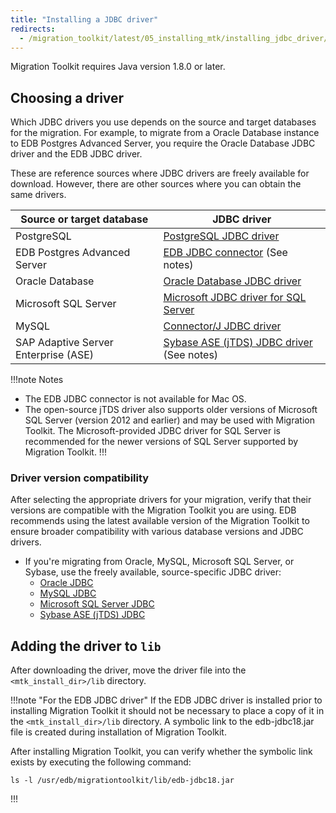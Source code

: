 ```yaml
---
title: "Installing a JDBC driver"
redirects:
  - /migration_toolkit/latest/05_installing_mtk/installing_jdbc_driver/
---
```


Migration Toolkit requires Java version 1.8.0 or later.

## Choosing a driver

Which JDBC drivers you use depends on the source and target databases for the migration. For example, to migrate from a Oracle Database instance to EDB Postgres Advanced Server, you require the Oracle Database JDBC driver and the EDB JDBC driver.

These are reference sources where JDBC drivers are freely available for download. However, there are other sources where you can obtain the same drivers.

| Source or target database            | JDBC driver                                                                                                                                            |
|--------------------------------------|--------------------------------------------------------------------------------------------------------------------------------------------------------|
| PostgreSQL                           | [PostgreSQL JDBC driver](https://jdbc.postgresql.org/download/)                                                                                        |
| EDB Postgres Advanced Server         | [EDB JDBC connector](/jdbc_connector/latest/installing/) (See notes)                                                                                   |
| Oracle Database                      | [Oracle Database JDBC driver](https://www.oracle.com/database/technologies/appdev/jdbc-downloads.html)                                                 |
| Microsoft SQL Server                 | [Microsoft JDBC driver for SQL Server](https://learn.microsoft.com/en-us/sql/connect/jdbc/release-notes-for-the-jdbc-driver?view=sql-server-ver16#102) |
| MySQL                                | [Connector/J JDBC driver](https://dev.mysql.com/downloads/connector/j/)                                                                                |
| SAP Adaptive Server Enterprise (ASE) | [Sybase ASE (jTDS) JDBC driver](https://sourceforge.net/projects/jtds/files/) (See notes)                                                              |

!!!note Notes
   - The EDB JDBC connector is not available for Mac OS.
   - The open-source jTDS driver also supports older versions of Microsoft SQL Server (version 2012 and earlier) and may be used with Migration Toolkit. The Microsoft-provided JDBC driver for SQL Server is recommended for the newer versions of SQL Server supported by Migration Toolkit.
!!!

### Driver version compatibility

After selecting the appropriate drivers for your migration, verify that their versions are compatible with the Migration Toolkit you are using. EDB recommends using the latest available version of the Migration Toolkit to ensure broader compatibility with various database versions and JDBC drivers.

- If you're migrating from Oracle, MySQL, Microsoft SQL Server, or Sybase, use the freely available, source-specific JDBC driver:
  - [Oracle JDBC](https://www.oracle.com/database/technologies/appdev/jdbc-downloads.html)
  - [MySQL JDBC](https://dev.mysql.com/downloads/connector/j/)
  - [Microsoft SQL Server JDBC](https://learn.microsoft.com/en-us/sql/connect/jdbc/release-notes-for-the-jdbc-driver?view=sql-server-ver16#102)
  - [Sybase ASE (jTDS) JDBC](https://sourceforge.net/projects/jtds/files/)
    
## Adding the driver to `lib`
After downloading the driver, move the driver file into the `<mtk_install_dir>/lib` directory.

!!!note "For the EDB JDBC driver" 
If the EDB JDBC driver is installed prior to installing Migration Toolkit it should not be necessary to place a copy of it in the `<mtk_install_dir>/lib` directory. A symbolic link to the edb-jdbc18.jar file is created during installation of Migration Toolkit.  

After installing Migration Toolkit, you can verify whether the symbolic link exists by executing the following command:

```
ls -l /usr/edb/migrationtoolkit/lib/edb-jdbc18.jar
```
!!!


